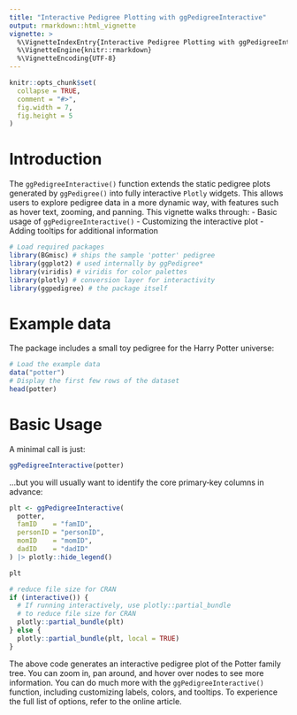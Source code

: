 ```yaml
---
title: "Interactive Pedigree Plotting with ggPedigreeInteractive"
output: rmarkdown::html_vignette
vignette: >
  %\VignetteIndexEntry{Interactive Pedigree Plotting with ggPedigreeInteractive}
  %\VignetteEngine{knitr::rmarkdown}
  %\VignetteEncoding{UTF-8}
---
```


```r
knitr::opts_chunk$set(
  collapse = TRUE,
  comment = "#>",
  fig.width = 7,
  fig.height = 5
)
```

# Introduction

The `ggPedigreeInteractive()` function extends the static pedigree plots generated by `ggPedigree()` into fully interactive `Plotly` widgets. This allows users to explore pedigree data in a more dynamic way, with features such as hover text, zooming, and panning.
This vignette walks through:
- Basic usage of `ggPedigreeInteractive()`
- Customizing the interactive plot
- Adding tooltips for additional information


```r
# Load required packages
library(BGmisc) # ships the sample 'potter' pedigree
library(ggplot2) # used internally by ggPedigree*
library(viridis) # viridis for color palettes
library(plotly) # conversion layer for interactivity
library(ggpedigree) # the package itself
```


# Example data

The package includes a small toy pedigree for the Harry Potter universe:

```r
# Load the example data
data("potter")
# Display the first few rows of the dataset
head(potter)
```


# Basic Usage

A minimal call is just:

```r
ggPedigreeInteractive(potter)
```

...but you will usually want to identify the core primary‑key columns in advance:

```r
plt <- ggPedigreeInteractive(
  potter,
  famID    = "famID",
  personID = "personID",
  momID    = "momID",
  dadID    = "dadID"
) |> plotly::hide_legend()
```

```r
plt
```

```r
# reduce file size for CRAN
if (interactive()) {
  # If running interactively, use plotly::partial_bundle
  # to reduce file size for CRAN
  plotly::partial_bundle(plt)
} else {
  plotly::partial_bundle(plt, local = TRUE)
}
```

The above code generates an interactive pedigree plot of the Potter family tree. You can zoom in, pan around, and hover over nodes to see more information. You can do much more with the `ggPedigreeInteractive()` function, including customizing labels, colors, and tooltips. To experience the full list of options, refer to the online article.

